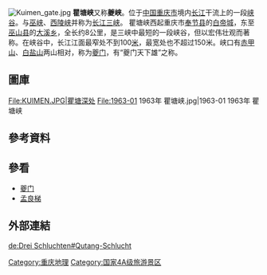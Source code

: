 {{Unreferenced|time=2012-02-07T07:57:33+00:00 }}
[[File:Kuimen_gate.jpg|thumb]]
'''瞿塘峡'''又称'''夔峡'''。位于[[中国|中国]][[重庆市|重庆市]]境内[[长江|长江]]干流上的一段[[峡谷|峡谷]]。与[[巫峡|巫峡]]、[[西陵峡|西陵峡]]并称为[[长江三峡|长江三峡]]。
瞿塘峡西起重庆市[[奉节县|奉节县]]的[[白帝城|白帝城]]，东至[[巫山县|巫山县]]的[[大溪乡_(巫山县)|大溪乡]]，全长约8公里，是三峡中最短的一段峡谷，但以宏伟壮观而著称。在峡谷中，长江江面最窄处不到100[[米_(單位)|米]]，最宽处也不超过150米。峡口有[[赤甲山|赤甲山]]、[[白盐山|白盐山]]两山相对，称为[[夔门|夔门]]，有“夔门天下雄”之称。

==圖庫==
<gallery>
File:KUIMEN.JPG|瞿塘深处
<!-- 注释出：File:10-2005-a.jpg|第五套人民币10元背面 长江三峡 -->
File:1963-01 1963年 瞿塘峡.jpg|1963-01 1963年 瞿塘峡
</gallery>

==參考資料==
{{reflist}}

==參看==
*[[夔门|夔门]]
*[[孟良梯|孟良梯]]

==外部連結==
{{长江三峡}}
{{景点小作品}}

[[Category:重庆地理|Category:重庆地理]]
[[Category:国家4A级旅游景区|Category:国家4A级旅游景区]]

[[de:Drei_Schluchten#Qutang-Schlucht|de:Drei Schluchten#Qutang-Schlucht]]